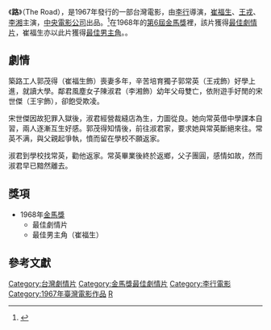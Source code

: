《'''路'''》（The Road），是1967年發行的一部台灣電影，由[[李行|李行]]導演，[[崔福生|崔福生]]、[[王戎_(演員)|王戎]]、[[李湘_(演員)|李湘]]主演，[[中央電影公司|中央電影公司]]出品。<ref>{{Cite web |url=http://www.ctfa.org.tw/lee/lees_works_content.php?id=35 |title=《李行的行李：路》，財團法人國家電影資料庫 |accessdate=2015-12-12 |archive-date=2014-08-26 |archive-url=https://web.archive.org/web/20140826161937/http://www.ctfa.org.tw/lee/lees_works_content.php?id=35 |dead-url=no }}</ref>在1968年的[[第6屆金馬獎|第6屆金馬獎]]裡，該片獲得[[金馬獎最佳劇情片|最佳劇情片]]，崔福生亦以此片獲得[[金馬獎最佳男主角|最佳男主角]]。。

==劇情==
築路工人郭茂得（崔福生飾）喪妻多年，辛苦培育獨子郭常英（王戎飾）好學上進，就讀大學。鄰君風塵女子陳淑君（李湘飾）幼年父母雙亡，依附遊手好閒的宋世傑（王宇飾），卻飽受欺凌。

宋世傑因故犯罪入獄後，淑君經營裁縫店為生，力圖從良。她向常英借中學課本自習，兩人逐漸互生好感。郭茂得知情後，前往淑君家，要求她與常英斷絕來往。常英不满，與父親起爭執，憤而留在學校不願返家。

淑君到學校找常英，勸他返家。常英畢業後終於返鄉，父子團圓，感情如故，然而淑君早已黯然離去。

==獎項==
*1968年[[第6屆金馬獎|金馬獎]]
**最佳劇情片
**最佳男主角（崔福生）

==參考文獻==
{{reflist}}
{{李行}}
{{金馬獎最佳劇情片|第6屆}}

[[Category:台灣劇情片|Category:台灣劇情片]]
[[Category:金馬獎最佳劇情片|Category:金馬獎最佳劇情片]]
[[Category:李行電影|Category:李行電影]]
[[Category:1967年臺灣電影作品|Category:1967年臺灣電影作品]]
[[Category:金馬獎最佳男主角獲獎電影|R]]